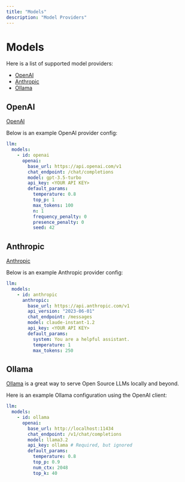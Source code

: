 ```yaml
---
title: "Models"
description: "Model Providers"
---
```


# Models

Here is a list of supported model providers:

- [OpenAI](#openai)
- [Anthropic](#anthropic)
- [Ollama](#ollama)

## OpenAI

[OpenAI](https://openai.com/)

Below is an example OpenAI provider config:

```yaml
llm:
  models:
    - id: openai
      openai:
        base_url: https://api.openai.com/v1
        chat_endpoint: /chat/completions
        model: gpt-3.5-turbo
        api_key: <YOUR API KEY>
        default_params:
          temperature: 0.8
          top_p: 1
          max_tokens: 100
          n: 1
          frequency_penalty: 0
          presence_penalty: 0
          seed: 42
```

## Anthropic

[Anthropic](https://www.anthropic.com/)

Below is an example Anthropic provider config:

```yaml
llm:
  models:
    - id: anthropic
      anthropic:
        base_url: https://api.anthropic.com/v1
        api_version: "2023-06-01"
        chat_endpoint: /messages
        model: claude-instant-1.2
        api_key: <YOUR API KEY>
        default_params:
          system: You are a helpful assistant.
          temperature: 1
          max_tokens: 250
```

## Ollama

[Ollama](https://ollama.com/) is a great way to serve Open Source LLMs locally and beyond.

Here is an example Ollama configuration using the OpenAI client:

```yaml
llm:
  models:
    - id: ollama
      openai:
        base_url: http://localhost:11434
        chat_endpoint: /v1/chat/completions
        model: llama3.2
        api_key: ollama # Required, but ignored
        default_params:
          temperature: 0.8
          top_p: 0.9
          num_ctx: 2048
          top_k: 40
```
